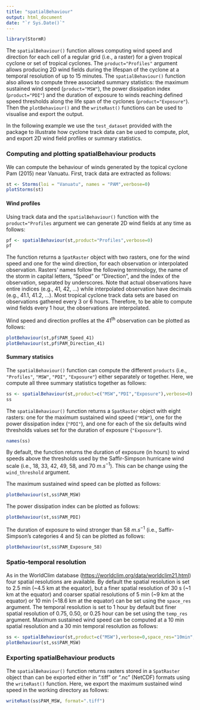 ```yaml
---
title: "spatialBehaviour"
output: html_document
date: "`r Sys.Date()`"
---
```


``` r
library(StormR)
```

The `spatialBehaviour()` function allows computing wind speed and direction for each cell of a regular grid (i.e., a raster) for a given tropical cyclone or set of tropical cyclones. The `product="Profiles"` argument allows producing 2D wind fields during the lifespan of the cyclone at a temporal resolution of up to 15 minutes. The `spatialBehaviour()` function also allows to compute three associated summary statistics: the maximum sustained wind speed (`product="MSW"`), the power dissipation index (`product="PDI"`) and the duration of exposure to winds reaching defined speed thresholds along the life span of the cyclones (`product="Exposure"`). Then the `plotBehaviour()` and the `writeRast()` functions can be used to visualise and export the output.

In the following example we use the `test_dataset` provided with the package to illustrate how cyclone track data can be used to compute, plot, and export 2D wind field profiles or summary statistics.

### Computing and plotting spatialBehaviour products

We can compute the behaviour of winds generated by the topical cyclone Pam (2015) near Vanuatu. First, track data are extracted as follows: 

```r
st <- Storms(loi = "Vanuatu", names = "PAM",verbose=0)
plotStorms(st)
```

#### Wind profiles

Using track data and the `spatialBehaviour()` function with the `product="Profiles` argument we can generate 2D wind fields at any time as follows:

```r
pf <- spatialBehaviour(st,product="Profiles",verbose=0)
pf
```

The function returns a `SpatRaster` object with two rasters, one for the wind speed and one for the wind direction, for each observation or interpolated observation. Rasters' names follow the following terminology, the name of the storm in capital letters, "Speed" or "Direction", and the index of the observation, separated by underscores. Note that actual observations have entire indices (e.g., 41, 42, ...) while interpolated observation have decimals (e.g., 41.1, 41.2, ...). Most tropical cyclone track data sets are based on observations gathered every 3 or 6 hours. Therefore, to be able to compute wind fields every 1 hour, the observations are interpolated.

Wind speed and direction profiles at the 41^th^ observation can be plotted as follows:

```r
plotBehaviour(st,pf$PAM_Speed_41)
plotBehaviour(st,pf$PAM_Direction_41)
```

#### Summary statisics

The `spatialBehaviour()` function can compute the different `products` (i.e., `"Profiles"`, `"MSW"`, `"PDI"`, `"Exposure"`) either separately or together. Here, we compute all three summary statistics together as follows:

```r
ss <- spatialBehaviour(st,product=c("MSW","PDI","Exposure"),verbose=0)
ss
```

The `spatialBehaviour()` function returns a `SpatRaster` object with eight rasters: one for the maximum sustained wind speed (`"MSW"`), one for the power dissipation index (`"PDI"`), and one for each of the six defaults wind thresholds values set for the duration of exposure (`"Exposure"`).

```r
names(ss)
```

By default, the function returns the duration of exposure (in hours) to wind speeds above the thresholds used by the Saffir-Simpson hurricane wind scale (i.e., 18, 33, 42, 49, 58, and 70 $m.s^{-1}$). This can be change using the `wind_threshold` argument.

The maximum sustained wind speed can be plotted as follows:

```r
plotBehaviour(st,ss$PAM_MSW)
```

The power dissipation index can be plotted as follows:

```r
plotBehaviour(st,ss$PAM_PDI)
```

The duration of exposure to wind stronger than 58 $m.s^{-1}$ (i.e., Saffir-Simpson's categories 4 and 5) can be plotted as follows:

```r
plotBehaviour(st,ss$PAM_Exposure_58)
```

### Spatio-temporal resolution

As in the WorldClim database (<https://worldclim.org/data/worldclim21.html>) four spatial resolutions are available. By default the spatial resolution is set to 2.5 min (~4.5 km at the equator), but a finer spatial resolution of 30 s (~1 km at the equator) and coarser spatial resolutions of 5 min (~9 km at the equator) or 10 min (~18.6 km at the equator) can be set using the `space_res` argument. The temporal resolution is set to 1 hour by default but finer spatial resolution of 0.75, 0.50, or 0.25 hour can be set using the `temp_res` argument. Maximum sustained wind speed can be computed at a 10 min spatial resolution and a 30 min temporal resolution as follows: 

```r
ss <- spatialBehaviour(st,product=c("MSW"),verbose=0,space_res="10min",temp_res=0.5)
plotBehaviour(st,ss$PAM_MSW)
```

### Exporting spatialBehaviour products

The `spatialBehaviour()` function returns rasters stored in a `SpatRaster` object than can be exported either in ".tiff" or ".nc" (NetCDF) formats using the `writeRast()` function. Here, we export the maximum sustained wind speed in the working directory as follows:

``` r
writeRast(ss$PAM_MSW, format=".tiff")
```
